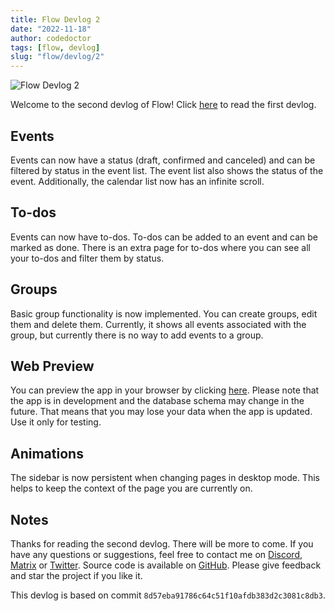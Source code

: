 ```yaml
---
title: Flow Devlog 2
date: "2022-11-18"
author: codedoctor
tags: [flow, devlog]
slug: "flow/devlog/2"
---
```


![Flow Devlog 2](./_images/2.png)

Welcome to the second devlog of Flow!
Click [here](/flow/devlog/1) to read the first devlog.

## Events

Events can now have a status (draft, confirmed and canceled)
and can be filtered by status in the event list. The event list also shows the status of the event.
Additionally, the calendar list now has an infinite scroll.

## To-dos

Events can now have to-dos. To-dos can be added to an event and can be marked as done.
There is an extra page for to-dos where you can see all your to-dos and filter them by status.

## Groups

Basic group functionality is now implemented. You can create groups, edit them and delete them.
Currently, it shows all events associated with the group, but currently there is no way to add events to a group.

## Web Preview

You can preview the app in your browser by clicking [here](https://flow-rcbp8apcj-linwood.vercel.apps).
Please note that the app is in development and the database schema may change in the future.
That means that you may lose your data when the app is updated. Use it only for testing.

## Animations

The sidebar is now persistent when changing pages in desktop mode.
This helps to keep the context of the page you are currently on.

## Notes

Thanks for reading the second devlog. There will be more to come.
If you have any questions or suggestions, feel free to contact me on [Discord](https://linwood.dev/discord), [Matrix](https://linwood.dev/matrix) or [Twitter](https://twitter.com/LinwoodDev).
Source code is available on [GitHub](https://github.com/LinwoodDev/Flow). Please give feedback and star the project if you like it.

This devlog is based on commit `8d57eba91786c64c51f10afdb383d2c3081c8db3`.
